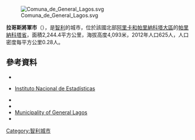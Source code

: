 [[Image:Comuna_de_General_Lagos.svg|right]]

'''拉哥斯將軍市'''（{{lang-es|General Lagos}}），是[[智利|智利]]的城市，位於該國北部[[阿里卡和帕里納科塔大區|阿里卡和帕里納科塔大區]]的[[帕里納科塔省|帕里納科塔省]]，面積2,244.4平方公里，海拔高度4,093米，2012年人口625人，人口密度每平方公里0.28人。

{{Coord|17|52|S|69|35|W|display=title}}

==參考資料==
*{{cite web |url=http://www.municipalidadgenerallagos.cl/ |title=Municipality of General Lagos |accessdate=31 October 2010 |language=es |deadurl=yes |archiveurl=https://web.archive.org/web/20100225121606/http://www.municipalidadgenerallagos.cl/ |archivedate=2010年2月25日 }}
*{{es icon}} [http://www.ine.cl/canales/chile_estadistico/censos_poblacion_vivienda/censo_pobl_vivi.php Instituto Nacional de Estadísticas] {{Wayback|url=http://www.ine.cl/canales/chile_estadistico/censos_poblacion_vivienda/censo_pobl_vivi.php |date=20100715195638 }}
*{{cite web|url=http://www.world-time-zones.org/zones/chile-time.htm |accessdate=2010-07-29 |title=Chile Time |publisher=WorldTimeZones.org |deadurl=yes |archiveurl=https://web.archive.org/web/20100713071639/http://www.world-time-zones.org/zones/chile-time.htm |archivedate=2010-07-13 }}
*{{cite web|url=http://www.world-time-zones.org/zones/chile-summer-time.htm |accessdate=2010-07-29 |title=Chile Summer Time |publisher=WorldTimeZones.org |deadurl=yes |archiveurl=https://web.archive.org/web/20070911130451/http://www.world-time-zones.org/zones/chile-summer-time.htm |archivedate=2007-09-11 }}
*[https://web.archive.org/web/20100225121606/http://www.municipalidadgenerallagos.cl/ Municipality of General Lagos]
* {{Official|1=http://www.municipalidadgenerallagos.cl/}}

{{Chile-geo-stub}}
[[Category:智利城市|Category:智利城市]]